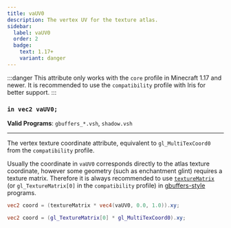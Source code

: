 ```yaml
---
title: vaUV0
description: The vertex UV for the texture atlas.
sidebar:
  label: vaUV0
  order: 2
  badge:
    text: 1.17+
    variant: danger
---
```


:::danger
This attribute only works with the `core` profile in Minecraft 1.17 and newer. It is recommended to use the `compatibility` profile with Iris for better support.
:::

### `in vec2 vaUV0;`

**Valid Programs**: `gbuffers_*.vsh`, `shadow.vsh`

---

The vertex texture coordinate attribute, equivalent to `gl_MultiTexCoord0` from the `compatibility` profile.

Usually the coordinate in `vaUV0` corresponds directly to the atlas texture coordinate, however some geometry (such as enchantment glint) requires a texture matrix. Therefore it is always recommended to use [`textureMatrix`](/current/reference/uniforms/matrices#texturematrix) (or `gl_TextureMatrix[0]` in the `compatibility` profile) in [gbuffers-style](/current/reference/programs/overview/#program-order) programs.
```glsl
vec2 coord = (textureMatrix * vec4(vaUV0, 0.0, 1.0)).xy;
```
```glsl
vec2 coord = (gl_TextureMatrix[0] * gl_MultiTexCoord0).xy;
```